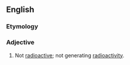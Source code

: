 ==English==

===Etymology===
{{prefix|en|non|radioactive}}

===Adjective===
{{en-adj|-}}

# Not [[radioactive]]; not generating [[radioactivity]].